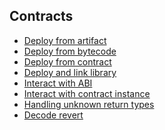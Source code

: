 ## Contracts

- [Deploy from artifact](/examples/contracts/deploy_from_artifact)
- [Deploy from bytecode](/examples/contracts/deploy_from_bytecode)
- [Deploy from contract](/examples/contracts/deploy_from_contract)
- [Deploy and link library](/examples/contracts/deploy_and_link_library)
- [Interact with ABI](/examples/contracts/interact_with_abi)
- [Interact with contract instance](/examples/contracts/interact_with_contract_instance)
- [Handling unknown return types](/examples/contracts/unknown_return_types)
- [Decode revert](/examples/contracts/revert_decoding)
